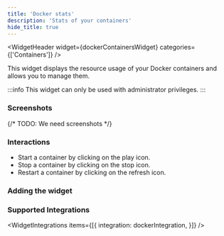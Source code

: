 ```yaml
---
title: 'Docker stats'
description: 'Stats of your containers'
hide_title: true
---
```




<WidgetHeader
  widget={dockerContainersWidget}
  categories={['Containers']}
/>

This widget displays the resource usage of your Docker containers and allows you to manage them.

:::info
This widget can only be used with administrator privileges.
:::

### Screenshots

{/* TODO: We need screenshots */}

### Interactions

- Start a container by clicking on the play icon.
- Stop a container by clicking on the stop icon.
- Restart a container by clicking on the refresh icon.

### Adding the widget

<AddingWidget />

### Supported Integrations

<WidgetIntegrations items={[{
    integration: dockerIntegration,
}]} />
